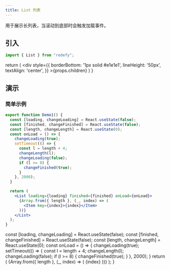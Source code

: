 ```yaml
---
title: List 列表
---
```



用于展示长列表，当滚动到底部时会触发加载事件。

## 引入

```jsx
import { List } from "redefy";
```

  return (
    <div
      style={{
        borderBottom: '1px solid #e1e1e1',
        lineHeight: '50px',
        textAlign: 'center',
      }}
    >{props.children}</div>
  )
}

## 演示

### 简单示例

```jsx
export function Demo1() {
  const [loading, changeLoading] = React.useState(false);
  const [finished, changeFinished] = React.useState(false);
  const [length, changeLength] = React.useState(0);
  const onLoad = () => {
    changeLoading(true);
    setTimeout(() => {
      const l = length + 4;
      changeLength(l);
      changeLoading(false);
      if (l >= 8) {
        changeFinished(true);
      }
    }, 2000);
  }

  return (
    <List loading={loading} finished={finished} onLoad={onLoad}>
      {Array.from({ length }, (_, index) => (
        <Item key={index}>{index}</Item>
      ))}
    </List>
  );
}
```

  const [loading, changeLoading] = React.useState(false);
  const [finished, changeFinished] = React.useState(false);
  const [length, changeLength] = React.useState(0);
  const onLoad = () => {
    changeLoading(true);
    setTimeout(() => {
      const l = length + 4;
      changeLength(l);
      changeLoading(false);
      if (l >= 8) {
        changeFinished(true);
      }
    }, 2000);
  }
  return (
    <List loading={loading} finished={finished} onLoad={onLoad}>
      {Array.from({ length }, (_, index) => (
        <Item key={index}>{index}</Item>
      ))}
    </List>
  );
}

<Demo1 />
